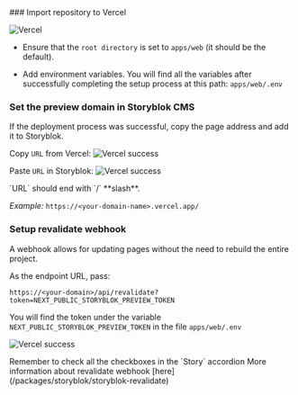 
<Steps>
### Import repository to Vercel

![Vercel](https://a.storyblok.com/f/218794/2452x2052/aa7c8a613b/screenshot-2024-02-07-at-1-02-08-pm.png)

- Ensure that the `root directory` is set to `apps/web` (it should be the default).

- Add environment variables. You will find all the variables after successfully completing the setup process at this path: `apps/web/.env`

### Set the preview domain in Storyblok CMS

If the deployment process was successful, copy the page address and add it to Storyblok.

Copy `URL` from Vercel:
![Vercel success](https://a.storyblok.com/f/218794/1253x620/479645ff1c/screenshot-2024-02-07-at-1-13-31-pm.png)

Paste `URL` in Storyblok:
![Vercel success](https://a.storyblok.com/f/218794/3836x1382/5b93525f3d/screenshot-2024-02-07-at-1-15-37-pm.png)

<Callout type="warning" emoji="⚠️">
  `URL` should end with `/` **slash**.

_Example:_
`https://<your-domain-name>.vercel.app/`

</Callout>

### Setup revalidate webhook

A webhook allows for updating pages without the need to rebuild the entire project.

As the endpoint URL, pass:

`https://<your-domain>/api/revalidate?token=NEXT_PUBLIC_STORYBLOK_PREVIEW_TOKEN`

You will find the token under the variable `NEXT_PUBLIC_STORYBLOK_PREVIEW_TOKEN` in the file `apps/web/.env`

![Vercel success](https://a.storyblok.com/f/218794/4074x2210/0826083bdc/screenshot-2024-02-07-at-1-21-22-pm.png)

<Callout type="warning" emoji="⚠️">
  Remember to check all the checkboxes in the `Story` accordion
</Callout>

<Callout type="info" emoji="ℹ️">
  More information about revalidate webhook [here](/packages/storyblok/storyblok-revalidate)
</Callout>

</Steps>
